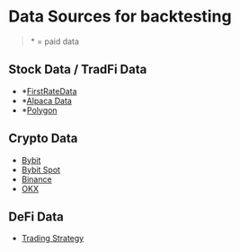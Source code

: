 # Data Sources for backtesting

> \* = paid data

## Stock Data / TradFi Data
- *[FirstRateData](https://firstratedata.com)
- *[Alpaca Data](https://alpaca.markets/data)
- *[Polygon](https://polygon.io/) 


## Crypto Data
- [Bybit](https://public.bybit.com/trading/)
- [Bybit Spot](https://public.bybit.com/spot/)
- [Binance](https://www.binance.com/en/landing/data)
- [OKX](https://www.okx.com/data-download)


## DeFi Data
- [Trading Strategy](https://tradingstrategy.ai/trading-view/)